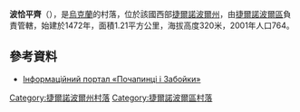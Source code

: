 {{coord|49|30|50|N|25|29|38|E|scale:30000|display=title}}

<!-- 檔案不存在 [[Image:Панорама_села_с._Почапинці_Тернопільського_району.jpg|right]] -->

'''波恰平齊'''（{{lang-uk|Почапинці}}），是[[烏克蘭|烏克蘭]]的村落，位於該國西部[[捷爾諾波爾州|捷爾諾波爾州]]，由[[捷爾諾波爾區|捷爾諾波爾區]]負責管轄，始建於1472年，面積1.21平方公里，海拔高度320米，2001年人口764。

==參考資料==
* [https://web.archive.org/web/20130808204729/http://zaboyky.elitno.net/ Інформаційний портал «Почапинці і Забойки»]

{{DEFAULTSORT:Почапинці}}
[[Category:捷爾諾波爾州村落|Category:捷爾諾波爾州村落]]
[[Category:捷爾諾波爾區村落|Category:捷爾諾波爾區村落]]


{{Ternopil-geo-stub}}